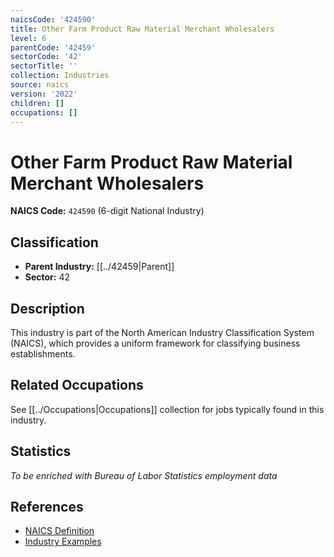 ```yaml
---
naicsCode: '424590'
title: Other Farm Product Raw Material Merchant Wholesalers
level: 6
parentCode: '42459'
sectorCode: '42'
sectorTitle: ''
collection: Industries
source: naics
version: '2022'
children: []
occupations: []
---
```

# Other Farm Product Raw Material Merchant Wholesalers

**NAICS Code:** `424590` (6-digit National Industry)

## Classification

- **Parent Industry:** [[../42459|Parent]]
- **Sector:** 42

## Description

This industry is part of the North American Industry Classification System (NAICS), which provides a uniform framework for classifying business establishments.

## Related Occupations

See [[../Occupations|Occupations]] collection for jobs typically found in this industry.

## Statistics

*To be enriched with Bureau of Labor Statistics employment data*

## References

- [NAICS Definition](https://www.census.gov/naics/)
- [Industry Examples](https://www.census.gov/naics/2022NAICS/)
